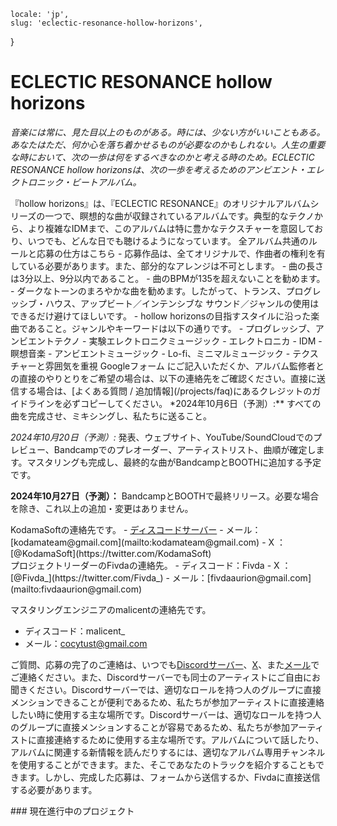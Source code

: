     locale: 'jp',
    slug: 'eclectic-resonance-hollow-horizons',
}

# ECLECTIC RESONANCE hollow horizons

*音楽には常に、見た目以上のものがある。時には、少ない方がいいこともある。あなたはただ、何か心を落ち着かせるものが必要なのかもしれない。人生の重要な時において、次の一歩は何をするべきなのかと考える時のため。ECLECTIC RESONANCE hollow horizonsは、次の一歩を考えるためのアンビエント・エレクトロニック・ビートアルバム。*

<WrappableParagraph title="紹介">
『hollow horizons』は、『ECLECTIC RESONANCE』のオリジナルアルバムシリーズの一つで、瞑想的な曲が収録されているアルバムです。典型的なテクノから、より複雑なIDMまで、このアルバムは特に豊かなテクスチャーを意図しており、いつでも、どんな日でも聴けるようになっています。
</WrappableParagraph>

<WrappableParagraph title="KodamaSounds固有の一般的なルール">
    <CtaButton link='/projects/faq' icon='book'>
        <span>全アルバム共通のルールと応募の仕方はこちら</span>
    </CtaButton>
</WrappableParagraph>

<WrappableParagraph title="作曲に関するルール">
- 応募作品は、全てオリジナルで、作曲者の権利を有している必要があります。また、部分的なアレンジは不可とします。
- 曲の長さは3分以上、9分以内であること。
- 曲のBPMが135を超えないことを勧めます。
- ダークなトーンのまろやかな曲を勧めます。したがって、トランス、プログレッシブ・ハウス、アップビート／インテンシブな サウンド／ジャンルの使用はできるだけ避けてほしいです。
- hollow horizonsの目指すスタイルに沿った楽曲であること。ジャンルやキーワードは以下の通りです。
    - プログレッシブ、アンビエントテクノ
    - 実験エレクトロニクミュージック
    - エレクトロニカ
    - IDM
    - 瞑想音楽
    - アンビエントミュージック
    - Lo-fi、ミニマルミュージック
    - テクスチャーと雰囲気を重視
</WrappableParagraph>

<WrappableParagraph title="応募について">
<CtaButton link='https://forms.gle/DU89awpw9bpPvuCo7' icon='envelope'>
    <span>Googleフォーム</span>
</CtaButton>
にご記入いただくか、アルバム監修者との直接のやりとりをご希望の場合は、以下の連絡先をご確認ください。直接に送信する場合は、[よくある質問 / 追加情報](/projects/faq)にあるクレジットのガイドラインを必ずコピーしてください。
</WrappableParagraph>

<WrappableParagraph title="締切">
*2024年10月6日（予測）:** すべての曲を完成させ、ミキシングし、私たちに送ること。

*2024年10月20日（予測）:* 発表、ウェブサイト、YouTube/SoundCloudでのプレビュー、Bandcampでのプレオーダー、アーティストリスト、曲順が確定します。マスタリングも完成し、最終的な曲がBandcampとBOOTHに追加する予定です。

**2024年10月27日（予測）：** BandcampとBOOTHで最終リリース。必要な場合を除き、これ以上の追加・変更はありません。
</WrappableParagraph>

<WrappableParagraph title="お問い合わせ（ご質問・応募）">
KodamaSoftの連絡先です。
- <a href="/discord">ディスコードサーバー</a> 
- メール：[kodamateam@gmail.com](mailto:kodamateam@gmail.com)
- X ：[@KodamaSoft](https://twitter.com/KodamaSoft)

<br/>
プロジェクトリーダーのFivdaの連絡先。
- ディスコード：Fivda
- X ：[@Fivda_](https://twitter.com/Fivda_)
- メール：[fivdaaurion@gmail.com](mailto:fivdaaurion@gmail.com)

マスタリングエンジニアのmalicentの連絡先です。
- ディスコード：malicent_
- メール：[cocytust@gmail.com](mailto:cocytust@gmail.com)

ご質問、応募の完了のご連絡は、いつでも<a href="/discord">Discordサーバー</a>、[X](https://twitter.com/KodamaSoft)、また[メール](mailto:kodamateam@gmail.com)でご連絡ください。また、Discordサーバーでも同士のアーティストにご自由にお聞きください。Discordサーバーでは、適切なロールを持つ人のグループに直接メンションできることが便利であるため、私たちが参加アーティストに直接連絡したい時に使用する主な場所です。Discordサーバーは、適切なロールを持つ人のグループに直接メンションすることが容易であるため、私たちが参加アーティストに直接連絡するために使用する主な場所です。アルバムについて話したり、アルバムに関連する新情報を読んだりするには、適切なアルバム専用チャンネルを使用することができます。また、そこであなたのトラックを紹介することもできます。しかし、完成した応募は、フォームから送信するか、Fivdaに直接送信する必要があります。
</WrappableParagraph>

<WrappableParagraph title="アルバム詳細">
### 現在進行中のプロジェクト
<ProjectInformation slug="eclectic-resonance-hollow-horizons"/>
</WrappableParagraph>
